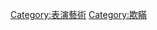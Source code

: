 {{Catnav|頁面分類|人类社会|文化|艺术|表演藝術}}
{{Catnav|頁面分類|人文學科|艺术|表演藝術}}
{{Commonscat|Magic (illusion)}}

[[Category:表演藝術|Category:表演藝術]]
[[Category:欺瞞|Category:欺瞞]]